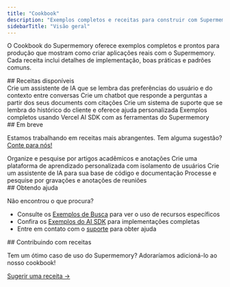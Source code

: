 ```yaml
---
title: "Cookbook"
description: "Exemplos completos e receitas para construir com Supermemory"
sidebarTitle: "Visão geral"
---
```


O Cookbook do Supermemory oferece exemplos completos e prontos para produção que mostram como criar aplicações reais com o Supermemory. Cada receita inclui detalhes de implementação, boas práticas e padrões comuns.

<div id="available-recipes">
  ## Receitas disponíveis
</div>

<CardGroup cols={2}>
  <Card title="Assistente de IA Pessoal" icon="bot" href="/pt-BR/cookbook/personal-assistant">
    Crie um assistente de IA que se lembra das preferências do usuário e do contexto entre conversas
  </Card>

  <Card title="Sistema de Perguntas e Respostas em Documentos" icon="file-text" href="/pt-BR/cookbook/document-qa">
    Crie um chatbot que responde a perguntas a partir dos seus documents com citações
  </Card>

  <Card title="Bot de Suporte ao Cliente" icon="headphones" href="/pt-BR/cookbook/customer-support">
    Crie um sistema de suporte que se lembra do histórico do cliente e oferece ajuda personalizada
  </Card>

  <Card title="Integração com AI SDK" icon="triangle" href="/pt-BR/cookbook/ai-sdk-integration">
    Exemplos completos usando Vercel AI SDK com as ferramentas do Supermemory
  </Card>
</CardGroup>

<div id="coming-soon">
  ## Em breve
</div>

Estamos trabalhando em receitas mais abrangentes. Tem alguma sugestão? [Conte para nós!](mailto:dhravya@supermemory.com)

<CardGroup cols={2}>
  <Card title="Research Assistant" icon="search" color="#gray">
    Organize e pesquise por artigos acadêmicos e anotações
  </Card>

  <Card title="Learning Platform" icon="users" color="#gray">
    Crie uma plataforma de aprendizado personalizada com isolamento de usuários
  </Card>

  <Card title="Code Documentation Bot" icon="code" color="#gray">
    Crie um assistente de IA para sua base de código e documentação
  </Card>

  <Card title="Meeting Intelligence" icon="calendar" color="#gray">
    Processe e pesquise por gravações e anotações de reuniões
  </Card>
</CardGroup>

<div id="getting-help">
  ## Obtendo ajuda
</div>

Não encontrou o que procura?

* Consulte os [Exemplos de Busca](/pt-BR/search/examples/document-search) para ver o uso de recursos específicos
* Confira os [Exemplos do AI SDK](/pt-BR/cookbook/ai-sdk-integration) para implementações completas
* Entre em contato com o [suporte](mailto:dhravya@supermemory.com) para obter ajuda

<div id="contributing-recipes">
  ## Contribuindo com receitas
</div>

Tem um ótimo caso de uso do Supermemory? Adoraríamos adicioná-lo ao nosso cookbook!

[Sugerir uma receita →](mailto:dhravya@supermemory.com?subject=Cookbook%20Recipe%20Suggestion)